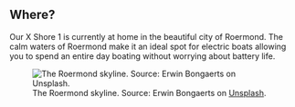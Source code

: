 ## Where? 

Our X Shore 1 is currently at home in the beautiful city of Roermond. The calm waters of Roermond make it an ideal spot for electric boats allowing you to spend an entire day boating without worrying about battery life.

![The Roermond skyline. Source: Erwin Bongaerts on [Unsplash](https://unsplash.com/photos/a-body-of-water-surrounded-by-trees-and-buildings-Zps8CrrDcrY).](www/where.jpeg)
